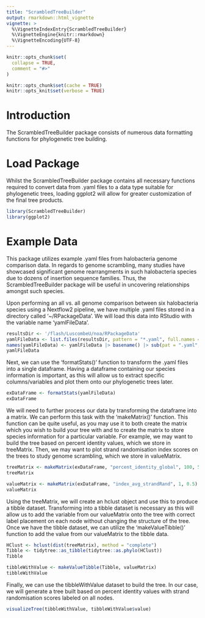 ```yaml
---
title: "ScrambledTreeBuilder"
output: rmarkdown::html_vignette
vignette: >
  %\VignetteIndexEntry{ScrambledTreeBuilder}
  %\VignetteEngine{knitr::rmarkdown}
  %\VignetteEncoding{UTF-8}
---
```


```r
knitr::opts_chunk$set(
  collapse = TRUE,
  comment = "#>"
)
```

```r
knitr::opts_chunk$set(cache = TRUE)
knitr::opts_knit$set(verbose = TRUE)
```

# Introduction
The ScrambledTreeBuilder package consists of numerous data formatting functions for phylogenetic tree building. 

# Load Package
Whilst the ScrambledTreeBuilder package contains all necessary functions required to convert data from .yaml files to a data type suitable for phylogenetic trees, loading ggplot2 will allow for greater customization of the final tree products.

```r
library(ScrambledTreeBuilder)
library(ggplot2)
```

# Example Data
This package utilizes example .yaml files from halobacteria genome comparison data. In regards to genome scrambling, many studies have showcased significant genome rearrangments in such halobacteria species due to dozens of insertion sequence families. Thus, the ScrambledTreeBuilder package will be useful in uncovering relationships amongst such species.

Upon performing an all vs. all genome comparison between six halobacteria species using a Nextflow2 pipeline, we have multiple .yaml files stored in a directory called '~/RPackageData'. We will load this data into RStudio with the variable name 'yamlFileData'.
```r
resultsDir <- '/flash/LuscombeU/noa/RPackageData'
yamlFileData <- list.files(resultsDir, pattern = "*.yaml", full.names = TRUE)
names(yamlFileData) <- yamlFileData |> basename() |> sub(pat = ".yaml", rep="")
yamlFileData
```

Next, we can use the 'formatStats()' function to transform the .yaml files into a single dataframe. Having a dataframe containing our species information is important, as this will allow us to extract specific columns/variables and plot them onto our phylogenetic trees later.
```r
exDataFrame <- formatStats(yamlFileData)
exDataFrame
```

We will need to further process our data by transforming the dataframe into a matrix. We can perform this task with the 'makeMatrix()' function. This function can be quite useful, as you may use it to both create the matrix which you wish to build your tree with and to create the matrix to store species information for a particular variable. For example, we may want to build the tree based on percent identity values, which we store in treeMatrix. Then, we may want to plot strand randomisation index scores on the trees to study genome scrambling, which we store in valueMatrix.
```r
treeMatrix <- makeMatrix(exDataFrame, "percent_identity_global", 100, 50)
treeMatrix

valueMatrix <- makeMatrix(exDataFrame, "index_avg_strandRand", 1, 0.5)
valueMatrix
```

Using the treeMatrix, we will create an hclust object and use this to produce a tibble dataset. Transforming into a tibble dataset is necessary as this will allow us to add the variable from our valueMatrix onto the tree with correct label placement on each node without changing the structure of the tree. Once we have the tibble dataset, we can utilize the 'makeValueTibble()' function to add the value from our valueMatrix to the tibble data.
```r
HClust <- hclust(dist(treeMatrix), method = "complete")
Tibble <- tidytree::as_tibble(tidytree::as.phylo(HClust))
Tibble

tibbleWithValue <- makeValueTibble(Tibble, valueMatrix)
tibbleWithValue
```

Finally, we can use the tibbleWithValue dataset to build the tree. In our case, we will generate a tree built based on percent identity values with strand randomisation scores labeled on all nodes.
```r
visualizeTree(tibbleWithValue, tibbleWithValue$value)
```






